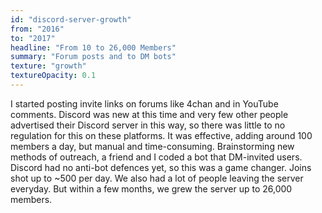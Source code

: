 ```yaml
---
id: "discord-server-growth"
from: "2016"
to: "2017"
headline: "From 10 to 26,000 Members"
summary: "Forum posts and to DM bots"
texture: "growth"
textureOpacity: 0.1
---
```

I started posting invite links on forums like 4chan and in YouTube comments.
Discord was new at this time and very few other people advertised their Discord server in this way, so there was little to no regulation for this on these platforms.
It was effective, adding around 100 members a day, but manual and time-consuming.
Brainstorming new methods of outreach, a friend and I coded a bot that DM-invited users.
Discord had no anti-bot defences yet, so this was a game changer.
Joins shot up to ~500 per day.
We also had a lot of people leaving the server everyday.
But within a few months, we grew the server up to 26,000 members.